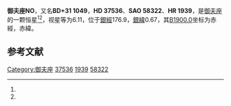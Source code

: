 {{Starbox begin
| name = 御夫座NO
}}
{{Starbox observe
| epoch = [[J2000.0|J2000.0]]
| constell = [[御夫座|御夫座]]<ref name=SIMBAD>{{cite web
 | url=http://simbad.u-strasbg.fr/simbad/sim-id?Ident=HR+1939
 | title =Pulsating variable Star
 | publisher=Centre de Données astronomiques de Strasbourg
 | work=SIMBAD
 | accessdate=2012-07-13}}</ref><ref name=DATA>{{cite web
 | url=http://vizier.u-strasbg.fr/viz-bin/VizieR-5?-out.add=.&-source=5050&-corr=PK=HR&-out.max=9999&HR=1939
 | title=VizieR Detailed Page
 | accessdate=2012-07-13
 | archive-date=2016-03-05
 | archive-url=https://web.archive.org/web/20160305225755/http://vizier.u-strasbg.fr/viz-bin/VizieR-5?-out.add=.&-source=5050&-corr=PK=HR&-out.max=9999&HR=1939
 }}</ref>
| 星官 = 
| ra = {{RA|5|40|42.1}}<ref name=SIMBAD /><ref name=DATA />
| dec = {{DEC|+31|55|15}}<ref name=SIMBAD /><ref name=DATA />
| appmag_v = 6.11<ref name=SIMBAD /><ref name=DATA />
}}
{{Starbox character
| class = M2IIIS<ref name=SIMBAD /><ref name=DATA />
| b-v = 2.12<ref name=SIMBAD /><ref name=DATA />
| u-b = 2.22<ref name=SIMBAD /><ref name=DATA />
| r-i = 1.42<ref name=SIMBAD /><ref name=DATA />
| variable = 
}}
{{Starbox astrometry
| radial_v = 2.22
| prop_mo_ra = 5
| parallax = 
| p_error = 
}}
{{Starbox catalog
| names =BD+31 1049，[[SAO星表|SAO]] 58322，[[HD星表|HD]] 37536，[[HR星表|HR]] 1939}}
{{Starbox reference |Simbad=HR+1939}}
{{Starbox end}}

'''御夫座NO'''，又名'''BD+31 1049'''，'''HD 37536'''、'''SAO 58322'''、'''HR 1939'''，是[[御夫座|御夫座]]的一颗恒星<ref name=SIMBAD /><ref name=DATA />，视星等为6.11，位于[[銀道座標系|銀經]]176.9，[[銀道座標系|銀緯]]0.67，其[[B1900.0|B1900.0]]坐标为赤經{{RA|5|34|11.9}}，赤緯{{DEC|+31|0.67|57}}。

== 参考文献 ==
{{reflist}}

{{star-stub}}

{{御夫座恒星}}
[[Category:御夫座|Category:御夫座]]
[[Category:HD和HDE天體|37536]]
[[Category:HR天體|1939]]
[[Category:SAO天體|58322]]